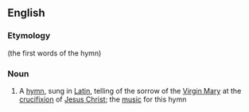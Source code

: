 ==English==

===Etymology===
{{bor|en|la|[[stabat]] [[mater]]||the mother was standing}} (the first words of the hymn)

===Noun===
{{wikipedia|Stabat Mater}}
{{en-noun}}

# {{lb|en|music}} A [[hymn]], sung in [[Latin]], telling of the sorrow of the [[Virgin Mary]] at the [[crucifixion]] of [[Jesus Christ]]; the [[music]] for this hymn